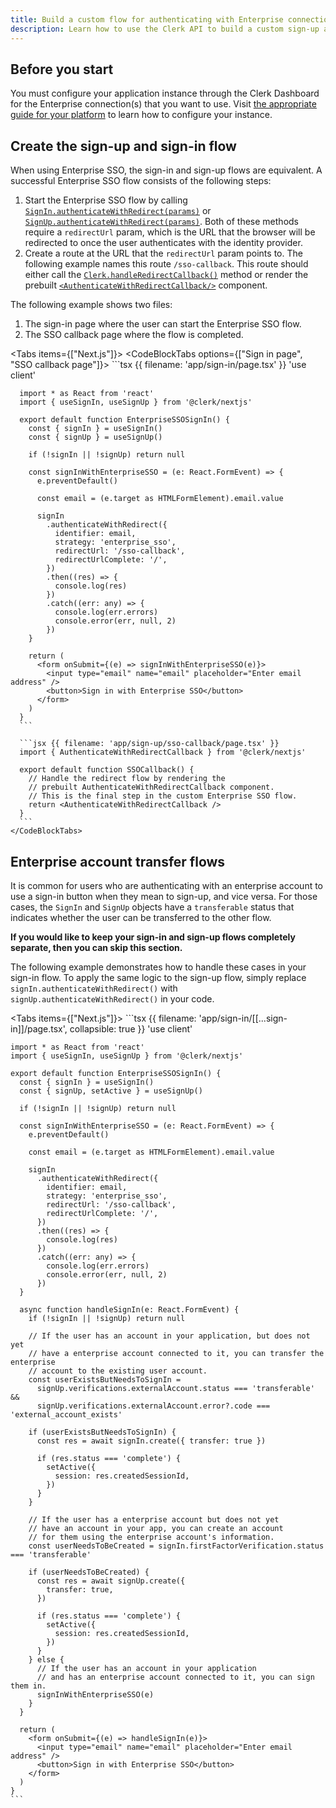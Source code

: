 ```yaml
---
title: Build a custom flow for authenticating with Enterprise connections
description: Learn how to use the Clerk API to build a custom sign-up and sign-in flow that supports Enterprise connections.
---
```


<Include src="_partials/custom-flows-callout" />

## Before you start

You must configure your application instance through the Clerk Dashboard for the Enterprise connection(s) that you want to use. Visit [the appropriate guide for your platform](/docs/authentication/enterprise-connections/overview) to learn how to configure your instance.

## Create the sign-up and sign-in flow

When using Enterprise SSO, the sign-in and sign-up flows are equivalent. A successful Enterprise SSO flow consists of the following steps:

1. Start the Enterprise SSO flow by calling [`SignIn.authenticateWithRedirect(params)`](/docs/references/javascript/sign-in/authenticate-with#authenticate-with-redirect) or [`SignUp.authenticateWithRedirect(params)`](/docs/references/javascript/sign-up/authenticate-with#authenticate-with-redirect). Both of these methods require a `redirectUrl` param, which is the URL that the browser will be redirected to once the user authenticates with the identity provider.
1. Create a route at the URL that the `redirectUrl` param points to. The following example names this route `/sso-callback`. This route should either call the [`Clerk.handleRedirectCallback()`](/docs/references/javascript/clerk/handle-navigation#handle-redirect-callback) method or render the prebuilt [`<AuthenticateWithRedirectCallback/>`](/docs/components/control/authenticate-with-callback) component.

The following example shows two files:

1. The sign-in page where the user can start the Enterprise SSO flow.
1. The SSO callback page where the flow is completed.

<Tabs items={["Next.js"]}>
  <Tab>
    <CodeBlockTabs options={["Sign in page", "SSO callback page"]}>
      ```tsx {{ filename: 'app/sign-in/page.tsx' }}
      'use client'

      import * as React from 'react'
      import { useSignIn, useSignUp } from '@clerk/nextjs'

      export default function EnterpriseSSOSignIn() {
        const { signIn } = useSignIn()
        const { signUp } = useSignUp()

        if (!signIn || !signUp) return null

        const signInWithEnterpriseSSO = (e: React.FormEvent) => {
          e.preventDefault()

          const email = (e.target as HTMLFormElement).email.value

          signIn
            .authenticateWithRedirect({
              identifier: email,
              strategy: 'enterprise_sso',
              redirectUrl: '/sso-callback',
              redirectUrlComplete: '/',
            })
            .then((res) => {
              console.log(res)
            })
            .catch((err: any) => {
              console.log(err.errors)
              console.error(err, null, 2)
            })
        }

        return (
          <form onSubmit={(e) => signInWithEnterpriseSSO(e)}>
            <input type="email" name="email" placeholder="Enter email address" />
            <button>Sign in with Enterprise SSO</button>
          </form>
        )
      }
      ```

      ```jsx {{ filename: 'app/sign-up/sso-callback/page.tsx' }}
      import { AuthenticateWithRedirectCallback } from '@clerk/nextjs'

      export default function SSOCallback() {
        // Handle the redirect flow by rendering the
        // prebuilt AuthenticateWithRedirectCallback component.
        // This is the final step in the custom Enterprise SSO flow.
        return <AuthenticateWithRedirectCallback />
      }
      ```
    </CodeBlockTabs>
  </Tab>
</Tabs>

## Enterprise account transfer flows

It is common for users who are authenticating with an enterprise account to use a sign-in button when they mean to sign-up, and vice versa. For those cases, the `SignIn` and `SignUp` objects have a `transferable` status that indicates whether the user can be transferred to the other flow.

**If you would like to keep your sign-in and sign-up flows completely separate, then you can skip this section.**

The following example demonstrates how to handle these cases in your sign-in flow. To apply the same logic to the sign-up flow, simply replace `signIn.authenticateWithRedirect()` with `signUp.authenticateWithRedirect()` in your code.

<Tabs items={["Next.js"]}>
  <Tab>
    ```tsx {{ filename: 'app/sign-in/[[...sign-in]]/page.tsx', collapsible: true }}
    'use client'

    import * as React from 'react'
    import { useSignIn, useSignUp } from '@clerk/nextjs'

    export default function EnterpriseSSOSignIn() {
      const { signIn } = useSignIn()
      const { signUp, setActive } = useSignUp()

      if (!signIn || !signUp) return null

      const signInWithEnterpriseSSO = (e: React.FormEvent) => {
        e.preventDefault()

        const email = (e.target as HTMLFormElement).email.value

        signIn
          .authenticateWithRedirect({
            identifier: email,
            strategy: 'enterprise_sso',
            redirectUrl: '/sso-callback',
            redirectUrlComplete: '/',
          })
          .then((res) => {
            console.log(res)
          })
          .catch((err: any) => {
            console.log(err.errors)
            console.error(err, null, 2)
          })
      }

      async function handleSignIn(e: React.FormEvent) {
        if (!signIn || !signUp) return null

        // If the user has an account in your application, but does not yet
        // have a enterprise account connected to it, you can transfer the enterprise
        // account to the existing user account.
        const userExistsButNeedsToSignIn =
          signUp.verifications.externalAccount.status === 'transferable' &&
          signUp.verifications.externalAccount.error?.code === 'external_account_exists'

        if (userExistsButNeedsToSignIn) {
          const res = await signIn.create({ transfer: true })

          if (res.status === 'complete') {
            setActive({
              session: res.createdSessionId,
            })
          }
        }

        // If the user has a enterprise account but does not yet
        // have an account in your app, you can create an account
        // for them using the enterprise account's information.
        const userNeedsToBeCreated = signIn.firstFactorVerification.status === 'transferable'

        if (userNeedsToBeCreated) {
          const res = await signUp.create({
            transfer: true,
          })

          if (res.status === 'complete') {
            setActive({
              session: res.createdSessionId,
            })
          }
        } else {
          // If the user has an account in your application
          // and has an enterprise account connected to it, you can sign them in.
          signInWithEnterpriseSSO(e)
        }
      }

      return (
        <form onSubmit={(e) => handleSignIn(e)}>
          <input type="email" name="email" placeholder="Enter email address" />
          <button>Sign in with Enterprise SSO</button>
        </form>
      )
    }
    ```
  </Tab>
</Tabs>
